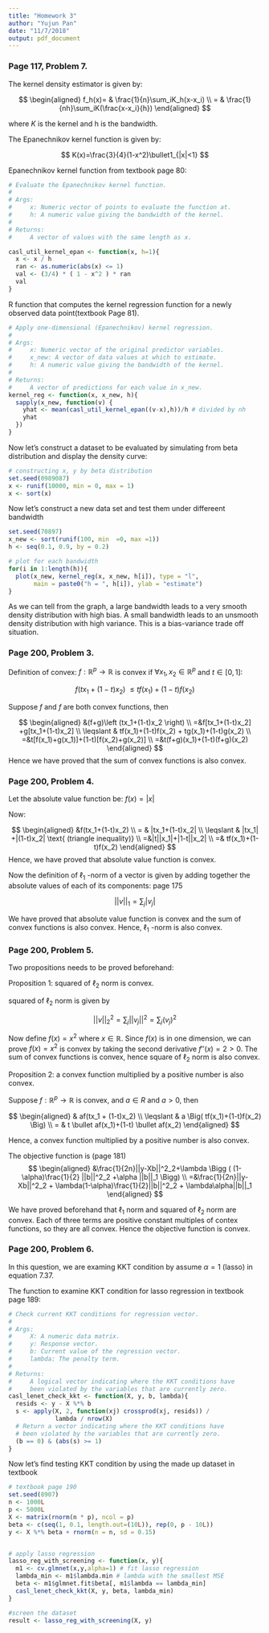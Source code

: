 ```yaml
---
title: "Homework 3"
author: "Yujun Pan"
date: "11/7/2018"
output: pdf_document
---
```


### Page 117, Problem 7.

The kernel density estimator is given by:

$$
\begin{aligned}
f_h(x)= & \frac{1}{n}\sum_iK_h(x-x_i) \\
= & \frac{1}{nh}\sum_iK(\frac{x-x_i}{h})
\end{aligned}
$$

where $K$ is the kernel and h is the bandwidth.

The Epanechnikov kernel function is given by:

$$
K(x)=\frac{3}{4}(1-x^2)\bullet1_{|x|<1}
$$



Epanechnikov kernel function from textbook page 80:

```r
# Evaluate the Epanechnikov kernel function.
#
# Args:
#     x: Numeric vector of points to evaluate the function at.
#     h: A numeric value giving the bandwidth of the kernel.
#
# Returns:
#     A vector of values with the same length as x.

casl_util_kernel_epan <- function(x, h=1){
  x <- x / h
  ran <- as.numeric(abs(x) <= 1)
  val <- (3/4) * ( 1 - x^2 ) * ran
  val
}
```

R function that computes the kernel regression function for a newly observed data point(textbook Page 81).

```r
# Apply one-dimensional (Epanechnikov) kernel regression.
#
# Args:
#     x: Numeric vector of the original predictor variables.
#     x_new: A vector of data values at which to estimate.
#     h: A numeric value giving the bandwidth of the kernel.
#
# Returns:
#     A vector of predictions for each value in x_new.
kernel_reg <- function(x, x_new, h){
  sapply(x_new, function(v) {
    yhat <- mean(casl_util_kernel_epan((v-x),h))/h # divided by nh
    yhat
  })
}
```

Now let's construct a dataset to be evaluated by simulating from beta distribution and display the density curve:


```r
# constructing x, y by beta distribution
set.seed(0989087)
x <- runif(10000, min = 0, max = 1)
x <- sort(x)
```

Now let's construct a new data set and test them under differeent bandwidth

```r
set.seed(70897)
x_new <- sort(runif(100, min  =0, max =1))
h <- seq(0.1, 0.9, by = 0.2)

# plot for each bandwidth
for(i in 1:length(h)){
  plot(x_new, kernel_reg(x, x_new, h[i]), type = "l", 
       main = paste0("h = ", h[i]), ylab = "estimate")
}
```

As we can tell from the graph, a large bandwidth leads to a very smooth density distribution with high bias. A small bandwidth leads to an unsmooth density distribution with high variance. This is a bias-variance trade off situation. 


### Page 200, Problem 3. 

Definition of convex: $f:\mathbb{R}^p \rightarrow \mathbb{R}$ is convex if $\forall x_{1}, x_{2} \in \mathbb{R}^p$ and $t \in [0,1]$:

$$
f(tx_1 + (1-t)x_2) \ \leqslant tf(x_1)+(1-t)f(x_2)
$$

Suppose $f$ and $f$ are both convex functions, then 

$$
\begin{aligned}
&(f+g)\left (tx_1+(1-t)x_2 \right) \\
=&f[tx_1+(1-t)x_2] +g[tx_1+(1-t)x_2] \\
\leqslant & tf(x_1)+(1-t)f(x_2) + tg(x_1)+(1-t)g(x_2) \\
=&t[f(x_1)+g(x_1)]+(1-t)[f(x_2)+g(x_2)] \\
=&t(f+g)(x_1)+(1-t)(f+g)(x_2)
\end{aligned}
$$
Hence we have proved that the sum of convex functions is also convex.

### Page 200, Problem 4. 

Let the absolute value function be: $f(x)=|x|$

Now:

$$
\begin{aligned}
&f(tx_1+(1-t)x_2) \\
= & |tx_1+(1-t)x_2| \\
\leqslant & |tx_1| +|(1-t)x_2| \text{    (triangle inequality)} \\
=&|t||x_1|+|1-t||x_2| \\
=& tf(x_1)+(1-t)f(x_2)
\end{aligned}
$$
Hence, we have proved that absolute value function is convex.

Now the definition of $\ell_1 \text{ -norm}$ of a vector is given by adding together the absolute values of each of its components: page 175

$$
||v||_1 = \sum_j |v_j|
$$

We have proved that absolute value function is convex and the sum of convex functions is also convex. Hence, $\ell_1 \text{ -norm}$ is also convex. 


### Page 200, Problem 5. 

Two propositions needs to be proved beforehand:

Proposition 1: squared of $\ell_2 \text{ norm}$ is convex.

squared of $\ell_2 \text{ norm}$ is given by 

$$
||v||^2_2=\sum_j||v_j||^2=\sum_j(v_j)^2
$$

Now define $f(x)=x^2$ where $x\in \mathbb{R}$. Since $f(x)$ is in one dimension, we can prove $f(x)=x^2$ is convex by taking the second derivative $f''(x)=2>0$. The sum of convex functions is convex, hence square of $\ell_2 \text{ norm}$ is also convex. 

Proposition 2: a convex function multiplied by a positive number is also convex. 

Suppose $f:\mathbb{R}^p \rightarrow \mathbb{R}$ is convex, and $a\in R$ and $a > 0$, then

$$
\begin{aligned}
& af(tx_1 + (1-t)x_2)  \\
\leqslant & a \Big( tf(x_1)+(1-t)f(x_2) \Big) \\
= & t \bullet af(x_1)+(1-t) \bullet af(x_2)
\end{aligned}
$$

Hence, a convex function multiplied by a positive number is also convex. 

The objective function is (page 181)
$$
\begin{aligned}
&\frac{1}{2n}||y-Xb||^2_2+\lambda \Bigg ( (1-\alpha)\frac{1}{2} ||b||^2_2 +\alpha ||b||_1 \Bigg) \\
=&\frac{1}{2n}||y-Xb||^2_2 + \lambda(1-\alpha)\frac{1}{2}||b||^2_2 + \lambda\alpha||b||_1
\end{aligned}
$$


We have proved beforehand that $\ell_1 \text{ norm}$ and squared of $\ell_2 \text{ norm}$ are convex. Each of three terms are positive constant multiples of contex functions, so they are all convex. Hence the objective function is convex. 


### Page 200, Problem 6.

In this question, we are examing KKT condition by assume $\alpha = 1$ (lasso) in equation 7.37.

The function to examine KKT condition for lasso regression in textbook page 189:

```r
# Check current KKT conditions for regression vector.
#
# Args:
#     X: A numeric data matrix.
#     y: Response vector.
#     b: Current value of the regression vector.
#     lambda: The penalty term.
#
# Returns:
#     A logical vector indicating where the KKT conditions have
#     been violated by the variables that are currently zero.
casl_lenet_check_kkt <- function(X, y, b, lambda){
  resids <- y - X %*% b
  s <- apply(X, 2, function(xj) crossprod(xj, resids)) /
             lambda / nrow(X)
  # Return a vector indicating where the KKT conditions have
  # been violated by the variables that are currently zero.
  (b == 0) & (abs(s) >= 1)
}

```


Now let's find testing KKT condition by using the made up dataset in textbook

```r
# textbook page 190
set.seed(8907)
n <- 1000L
p <- 5000L
X <- matrix(rnorm(n * p), ncol = p)
beta <- c(seq(1, 0.1, length.out=(10L)), rep(0, p - 10L))
y <- X %*% beta + rnorm(n = n, sd = 0.15)


# apply lasso regression
lasso_reg_with_screening <- function(x, y){
  m1 <- cv.glmnet(x,y,alpha=1) # fit lasso regression
  lambda_min <- m1$lambda.min # lambda with the smallest MSE
  beta <- m1$glmnet.fit$beta[, m1$lambda == lambda_min]
  casl_lenet_check_kkt(X, y, beta, lambda_min)
}

#screen the dataset
result <- lasso_reg_with_screening(X, y)
```
